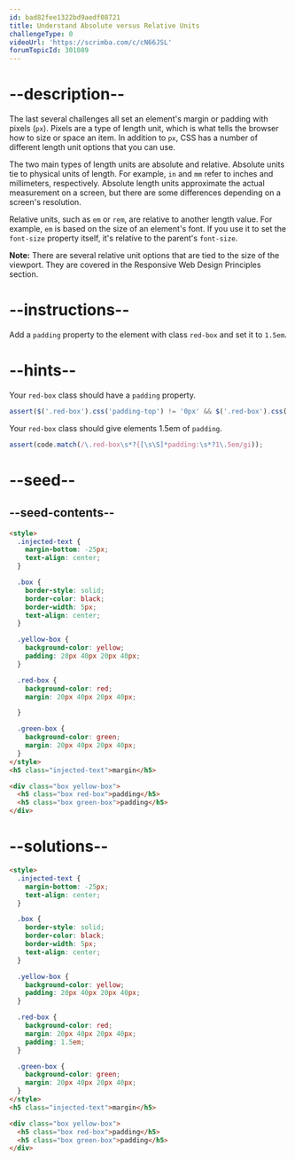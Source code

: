 ```yaml
---
id: bad82fee1322bd9aedf08721
title: Understand Absolute versus Relative Units
challengeType: 0
videoUrl: 'https://scrimba.com/c/cN66JSL'
forumTopicId: 301089
---
```


# --description--

The last several challenges all set an element's margin or padding with pixels (`px`). Pixels are a type of length unit, which is what tells the browser how to size or space an item. In addition to `px`, CSS has a number of different length unit options that you can use.

The two main types of length units are absolute and relative. Absolute units tie to physical units of length. For example, `in` and `mm` refer to inches and millimeters, respectively. Absolute length units approximate the actual measurement on a screen, but there are some differences depending on a screen's resolution.

Relative units, such as `em` or `rem`, are relative to another length value. For example, `em` is based on the size of an element's font. If you use it to set the `font-size` property itself, it's relative to the parent's `font-size`.

**Note:** There are several relative unit options that are tied to the size of the viewport. They are covered in the Responsive Web Design Principles section.

# --instructions--

Add a `padding` property to the element with class `red-box` and set it to `1.5em`.

# --hints--

Your `red-box` class should have a `padding` property.

```js
assert($('.red-box').css('padding-top') != '0px' && $('.red-box').css('padding-right') != '0px' && $('.red-box').css('padding-bottom') != '0px' && $('.red-box').css('padding-left') != '0px');
```

Your `red-box` class should give elements 1.5em of `padding`.

```js
assert(code.match(/\.red-box\s*?{[\s\S]*padding:\s*?1\.5em/gi));
```

# --seed--

## --seed-contents--

```html
<style>
  .injected-text {
    margin-bottom: -25px;
    text-align: center;
  }

  .box {
    border-style: solid;
    border-color: black;
    border-width: 5px;
    text-align: center;
  }

  .yellow-box {
    background-color: yellow;
    padding: 20px 40px 20px 40px;
  }

  .red-box {
    background-color: red;
    margin: 20px 40px 20px 40px;

  }

  .green-box {
    background-color: green;
    margin: 20px 40px 20px 40px;
  }
</style>
<h5 class="injected-text">margin</h5>

<div class="box yellow-box">
  <h5 class="box red-box">padding</h5>
  <h5 class="box green-box">padding</h5>
</div>
```

# --solutions--

```html
<style>
  .injected-text {
    margin-bottom: -25px;
    text-align: center;
  }

  .box {
    border-style: solid;
    border-color: black;
    border-width: 5px;
    text-align: center;
  }

  .yellow-box {
    background-color: yellow;
    padding: 20px 40px 20px 40px;
  }

  .red-box {
    background-color: red;
    margin: 20px 40px 20px 40px;
    padding: 1.5em;
  }

  .green-box {
    background-color: green;
    margin: 20px 40px 20px 40px;
  }
</style>
<h5 class="injected-text">margin</h5>

<div class="box yellow-box">
  <h5 class="box red-box">padding</h5>
  <h5 class="box green-box">padding</h5>
</div>
```
